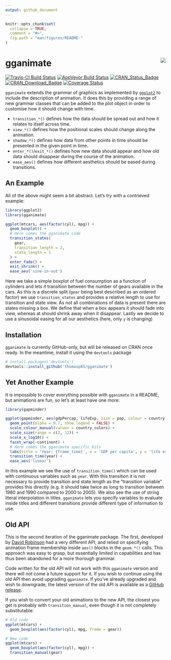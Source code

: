 ```yaml
---
output: github_document
---
```


<!-- README.md is generated from README.Rmd. Please edit that file -->

```r
knitr::opts_chunk$set(
  collapse = TRUE,
  comment = "#>",
  fig.path = "man/figures/README-"
)
```

# gganimate <img src="man/figures/logo.png" align="right" />

[![Travis-CI Build Status](https://travis-ci.org/thomasp85/gganimate.svg?branch=master)](https://travis-ci.org/thomasp85/gganimate)
[![AppVeyor Build Status](https://ci.appveyor.com/api/projects/status/github/thomasp85/gganimate?branch=master&svg=true)](https://ci.appveyor.com/project/thomasp85/gganimate)
[![CRAN_Status_Badge](http://www.r-pkg.org/badges/version-ago/gganimate)](https://cran.r-project.org/package=gganimate)
[![CRAN_Download_Badge](http://cranlogs.r-pkg.org/badges/gganimate)](https://cran.r-project.org/package=gganimate)
[![Coverage Status](https://img.shields.io/codecov/c/github/thomasp85/gganimate/master.svg)](https://codecov.io/github/thomasp85/gganimate?branch=master)

`gganimate` extends the grammar of graphics as implemented by
[`ggplot2`](https://github.com/tidyverse/ggplot2) to include the description of
animation. It does this by providing a range of new grammar classes that can be
added to the plot object in order to customise how it should change with time. 

- `transition_*()` defines how the data should be spread out and how it relates
  to itself across time.
- `view_*()` defines how the positional scales should change along the 
  animation.
- `shadow_*()` defines how data from other points in time should be presented in
  the given point in time.
- `enter_*()`/`exit_*()` defines how new data should appear and how old data 
  should disappear during the course of the animation.
- `ease_aes()` defines how different aesthetics should be eased during 
  transitions.

## An Example
All of the above might seem a bit abstract. Let's try with a contrieved example:

```r
library(ggplot2)
library(gganimate)

ggplot(mtcars, aes(factor(cyl), mpg)) + 
  geom_boxplot() + 
  # Here comes the gganimate code
  transition_states(
    gear,
    transition_length = 2,
    state_length = 1
  ) +
  enter_fade() + 
  exit_shrink() +
  ease_aes('sine-in-out')
```

Here we take a simple boxplot of fuel consumption as a function of cylinders and
lets it transition between the number of gears available in the cars. As this is
a discrete split (`gear` being best described as an ordered factor) we use 
`transition_states` and provides a relative length to use for transition and 
state view. As not all combinations of data is present there are states missing
a box. We define that when a box appears it should fade into view, whereas at 
should shrink away when it disappear. Lastly we decide to use a sinusoidal 
easing for all our aesthetics (here, only `y` is changing)

## Installation
`gganimate` is currently GitHub-only, but will be released on CRAN once ready. 
In the meantime, install it using the `devtools` package

```r
# install.packages('devtools')
devtools::install_github('thomasp85/gganimate')
```

## Yet Another Example
It is impossible to cover everything possible with `gganimate` in a README, but
animations are fun, so let's at least have one more:

```r
library(gapminder)

ggplot(gapminder, aes(gdpPercap, lifeExp, size = pop, colour = country)) +
  geom_point(alpha = 0.7, show.legend = FALSE) +
  scale_colour_manual(values = country_colors) +
  scale_size(range = c(2, 12)) +
  scale_x_log10() +
  facet_wrap(~continent) +
  # Here comes the gganimate specific bits
  labs(title = 'Year: {frame_time}', x = 'GDP per capita', y = 'life expectancy') +
  transition_time(year) +
  ease_aes('linear')
```

In this example we see the use of `transition_time()` which can be used with 
continuous variables such as `year`. With this transition it is not necessary to 
provide transition and state length as the "transition variable" provides this
directly (e.g. it should take twice as long to transition between 1980 and 1990
compared to 2000 to 2005). We also see the use of string literal interpolation 
in titles. `gganimate` lets you specify variables to evaluate inside titles and
different transitions provide different type of information to use.

## Old API
This is the second iteration of the gganimate package. The first, developed by
[David Robinson](https://github.com/dgrtwo) had a very different API, and relied
on specifying animation frame membership inside `aes()` blocks in the `geom_*()`
calls. This approach was easy to grasp, but essentially limited in capabilities
and has thus been abandoned for a more thorough grammar. 

Code written for the old API will not work with this `gganimate` version and 
there will not come a future support for it. If you wish to continue using the 
old API then avoid upgrading `gganimate`. If you've already upgraded and wish to 
downgrade, the latest version of the old API is available as a 
[GitHub release](https://github.com/thomasp85/gganimate/releases/tag/v0.1.1).

If you wish to convert your old animations to the new API, the closest you get
is probably with `transition_manual`, even though it is not completely 
substitutable:

```r
# Old code
ggplot(mtcars) + 
  geom_boxplot(aes(factor(cyl), mpg, frame = gear))

# New code
ggplot(mtcars) + 
  geom_boxplot(aes(factor(cyl), mpg)) + 
  transition_manual(gear)
```
